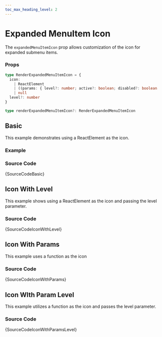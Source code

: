 ```yaml
---
toc_max_heading_level: 2
---
```



# Expanded MenuItem Icon

The `expandedMenuItemIcon` prop allows customization of the icon for expanded submenu items.

### Props

```ts noCopy
type RenderExpandedMenuItemIcon = {
  icon:
    | ReactElement
    | ((params: { level?: number; active?: boolean; disabled?: boolean }) => ReactElement | null)
    | null
  level?: number
}

type renderExpandedMenuItemIcon?: RenderExpandedMenuItemIcon
```

## Basic

This example demonstrates using a ReactElement as the icon.

### Example

<IframeWindow url='https://demos.themeselection.com/materio-mui-nextjs-admin-template/demo-1/en/menu-examples/horizontal-menu/menu/expanded-menu-item-icon/basic' />

### Source Code

<TsToJsCodeSnippet>{SourceCodeBasic}</TsToJsCodeSnippet>

## Icon With Level

This example shows using a ReactElement as the icon and passing the level parameter.

<IframeWindow url='https://demos.themeselection.com/materio-mui-nextjs-admin-template/demo-1/en/menu-examples/horizontal-menu/menu/expanded-menu-item-icon/icon-with-level' />

### Source Code

<TsToJsCodeSnippet>{SourceCodeIconWithLevel}</TsToJsCodeSnippet>

## Icon With Params

This example uses a function as the icon

<IframeWindow url='https://demos.themeselection.com/materio-mui-nextjs-admin-template/demo-1/en/menu-examples/horizontal-menu/menu/expanded-menu-item-icon/icon-with-param' />

### Source Code

<TsToJsCodeSnippet>{SourceCodeIconWithParams}</TsToJsCodeSnippet>

## Icon WIth Param Level

This example utilizes a function as the icon and passes the level parameter.

<IframeWindow url='https://demos.themeselection.com/materio-mui-nextjs-admin-template/demo-1/en/menu-examples/horizontal-menu/menu/expanded-menu-item-icon/icon-with-param-level' />

### Source Code

<TsToJsCodeSnippet>{SourceCodeIconWithParamsLevel}</TsToJsCodeSnippet>
